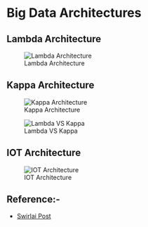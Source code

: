 # Big Data Architectures

## Lambda Architecture
![Lambda Architecture](/Images/lambda_architecture.png)


## Kappa Architecture
![Kappa Architecture](/Images/kappa_architecture.png)


![Lambda VS Kappa](/Images/lambda_vs_kappa.png)


## IOT Architecture
![IOT Architecture](/Images/iot_architecture.png)


## Reference:-
* [Swirlai Post](https://www.linkedin.com/feed/update/urn:li:activity:7033021067023544320/)

